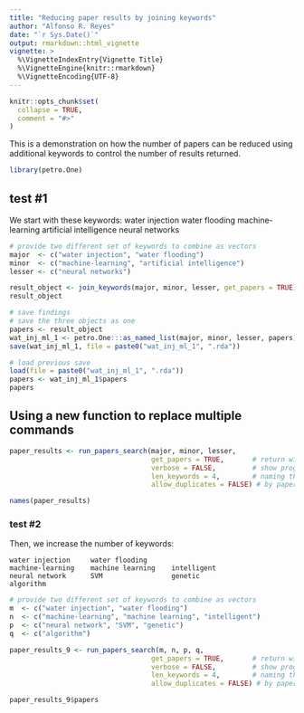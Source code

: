 ```yaml
---
title: "Reducing paper results by joining keywords"
author: "Alfonso R. Reyes"
date: "`r Sys.Date()`"
output: rmarkdown::html_vignette
vignette: >
  %\VignetteIndexEntry{Vignette Title}
  %\VignetteEngine{knitr::rmarkdown}
  %\VignetteEncoding{UTF-8}
---
```


```r
knitr::opts_chunk$set(
  collapse = TRUE,
  comment = "#>"
)
```

This is a demonstration on how the number of papers can be reduced using additional keywords to control the number of results returned.

```r
library(petro.One)
```


## test #1
We start with these keywords:
    water injection     water flooding
    machine-learning    artificial intelligence
    neural networks

```r
# provide two different set of keywords to combine as vectors
major  <- c("water injection", "water flooding")
minor  <- c("machine-learning", "artificial intelligence")
lesser <- c("neural networks")

result_object <- join_keywords(major, minor, lesser, get_papers = TRUE)
result_object
```


```r
# save findings
# save the three objects as one
papers <- result_object
wat_inj_ml_1 <- petro.One:::as_named_list(major, minor, lesser, papers)
save(wat_inj_ml_1, file = paste0("wat_inj_ml_1", ".rda"))

# load previous save
load(file = paste0("wat_inj_ml_1", ".rda"))
papers <- wat_inj_ml_1$papers
papers
```

## Using a new function to replace multiple commands

```r
paper_results <- run_papers_search(major, minor, lesser,
                                   get_papers = TRUE,       # return with papers
                                   verbose = FALSE,         # show progress
                                   len_keywords = 4,        # naming the data file
                                   allow_duplicates = FALSE) # by paper title and id
```

```r
names(paper_results)
```



### test #2
Then, we increase the number of keywords:

    water injection     water flooding
    machine-learning    machine learning    intelligent
    neural network      SVM                 genetic
    algorithm

```r
# provide two different set of keywords to combine as vectors
m  <- c("water injection", "water flooding")
n  <- c("machine-learning", "machine learning", "intelligent")
p  <- c("neural network", "SVM", "genetic")
q  <- c("algorithm")

paper_results_9 <- run_papers_search(m, n, p, q,
                                   get_papers = TRUE,       # return with papers
                                   verbose = FALSE,         # show progress
                                   len_keywords = 4,        # naming the data file
                                   allow_duplicates = FALSE) # by paper title and id

paper_results_9$papers
```



